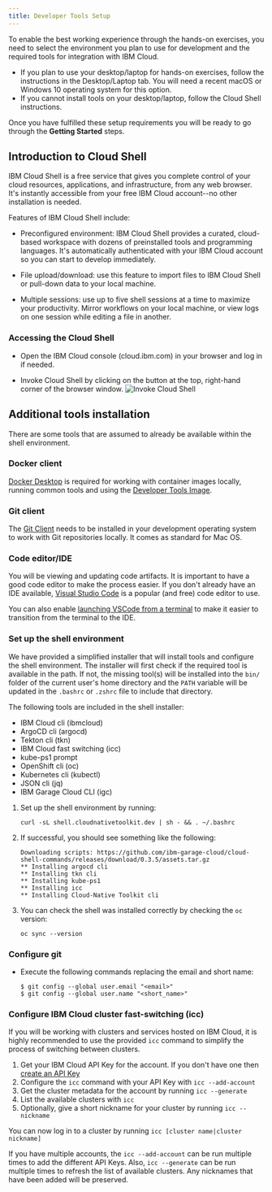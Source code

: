```yaml
---
title: Developer Tools Setup
---
```


To enable the best working experience through the hands-on exercises, you
need to select the environment you plan to use for development and the required tools for integration with IBM Cloud.

- If you plan to use your desktop/laptop for hands-on exercises, follow
 the instructions in the Desktop/Laptop tab. You will need a recent macOS or
  Windows 10 operating system for this option.
- If you cannot install tools on your desktop/laptop, follow the Cloud Shell
 instructions.

Once you have fulfilled these setup requirements you will be ready to
go through the **Getting Started** steps.

<Tabs>

<Tab label="Cloud Shell">

## Introduction to Cloud Shell

IBM Cloud Shell is a free service that gives you complete control of your cloud resources, applications, and 
infrastructure, from any web browser. It's instantly accessible from your free IBM Cloud account--no other installation 
is needed.

Features of IBM Cloud Shell include:

- Preconfigured environment: IBM Cloud Shell provides a curated, cloud-based workspace with dozens of preinstalled tools 
  and programming languages. It's automatically authenticated with your IBM Cloud account so you can start to develop 
  immediately.

- File upload/download: use this feature to import files to IBM Cloud Shell or pull-down data to your local machine.

- Multiple sessions: use up to five shell sessions at a time to maximize your productivity. Mirror workflows on your 
  local machine, or view logs on one session while editing a file in another.

### Accessing the Cloud Shell

- Open the IBM Cloud console (cloud.ibm.com) in your browser and log in if needed.

- Invoke Cloud Shell by clicking on the button at the top, right-hand corner of the browser window.
    ![Invoke Cloud Shell](./images/invokecloudshell.png)

</Tab>

<Tab label="Desktop/Laptop">

## Additional tools installation

There are some tools that are assumed to already be available within the shell environment. 

### Docker client

[Docker Desktop](https://www.docker.com/products/docker-desktop) is required for working with container images locally,
running common tools and using the [Developer Tools Image](https://ibm-garage-cloud.github.io/ibm-garage-developer-guide/guides/tools-image).

### Git client

The [Git Client](https://git-scm.com/) needs to be installed in your development operating system to work with Git 
repositories locally. It comes as standard for Mac OS.

### Code editor/IDE

You will be viewing and updating code artifacts. It is important to have a good code editor to make the process easier.
If you don't already have an IDE available, [Visual Studio Code](https://code.visualstudio.com/download) is a popular 
(and free) code editor to use. 

You can also enable [launching VSCode from a terminal](https://code.visualstudio.com/docs/setup/mac#_launching-from-the-command-line) to
make it easier to transition from the terminal to the IDE.

</Tab>

</Tabs>

### Set up the shell environment

We have provided a simplified installer that will install tools and configure the shell environment. The
installer will first check if the required tool is available in the path. If not, the missing tool(s) will be
installed into the `bin/` folder of the current user's home directory and the `PATH` variable will be updated in the
`.bashrc` or `.zshrc` file to include that directory.

The following tools are included in the shell installer:

- IBM Cloud cli (ibmcloud)
- ArgoCD cli (argocd)
- Tekton cli (tkn)
- IBM Cloud fast switching (icc)
- kube-ps1 prompt
- OpenShift cli (oc)
- Kubernetes cli (kubectl)
- JSON cli (jq)
- IBM Garage Cloud CLI (igc)

1. Set up the shell environment by running:
    ```shell
    curl -sL shell.cloudnativetoolkit.dev | sh - && . ~/.bashrc
    ```

2. If successful, you should see something like the following:
    ```shell
    Downloading scripts: https://github.com/ibm-garage-cloud/cloud-shell-commands/releases/download/0.3.5/assets.tar.gz
    ** Installing argocd cli
    ** Installing tkn cli
    ** Installing kube-ps1
    ** Installing icc
    ** Installing Cloud-Native Toolkit cli
    ```

3. You can check the shell was installed correctly by checking the `oc` version:
    ```shell
    oc sync --version
    ```

### Configure git

- Execute the following commands replacing the email and short name:

    ```shell
    $ git config --global user.email "<email>"
    $ git config --global user.name "<short_name>"
    ```

### Configure IBM Cloud cluster fast-switching (icc)

If you will be working with clusters and services hosted on IBM Cloud, it is highly recommended to use the provided `icc`
command to simplify the process of switching between clusters.

1. Get your IBM Cloud API Key for the account. If you don't have one then [create an API Key](https://cloud.ibm.com/docs/iam?topic=iam-userapikey#create_user_key)
2. Configure the `icc` command with your API Key with `icc --add-account`
3. Get the cluster metadata for the account by running `icc --generate`
4. List the available clusters with `icc`
5. Optionally, give a short nickname for your cluster by running `icc --nickname`

You can now log in to a cluster by running `icc [cluster name|cluster nickname]`

<InlineNotification>

If you have multiple accounts, the `icc --add-account` can be run multiple times to add the different API Keys. Also,
`icc --generate` can be run multiple times to refresh the list of available clusters. Any nicknames that have been added
will be preserved.

</InlineNotification>
